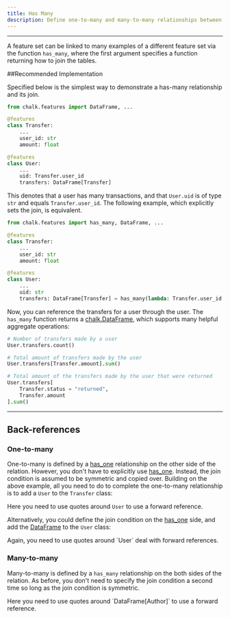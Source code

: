 ```yaml
---
title: Has Many
description: Define one-to-many and many-to-many relationships between feature sets.
---
```



---

A feature set can be linked to many examples of a different feature set
via the function `has_many`, where the first argument specifies a
function returning how to join the tables.

##Recommended Implementation

Specified below is the simplest way to demonstrate a has-many relationship and its join.

```py
from chalk.features import DataFrame, ...

@features
class Transfer:
    ...
    user_id: str
    amount: float

@features
class User:
    ...
    uid: Transfer.user_id
    transfers: DataFrame[Transfer]
```

This denotes that a user has many transactions, and that `User.uid` is of type `str` and equals `Transfer.user_id`.
The following example, which explicitly sets the join, is equivalent.

```py
from chalk.features import has_many, DataFrame, ...

@features
class Transfer:
    ...
    user_id: str
    amount: float

@features
class User:
    ...
    uid: str
    transfers: DataFrame[Transfer] = has_many(lambda: Transfer.user_id == User.uid)
```

Now, you can reference the transfers for a user through the user.
The `has_many` function returns a [chalk.DataFrame](/docs/dataframe),
which supports many helpful aggregate operations:

```py
# Number of transfers made by a user
User.transfers.count()

# Total amount of transfers made by the user
User.transfers[Transfer.amount].sum()

# Total amount of the transfers made by the user that were returned
User.transfers[
    Transfer.status = "returned",
    Transfer.amount
].sum()
```

---

## Back-references

### One-to-many

One-to-many is defined by a [has_one](/docs/has-one) relationship
on the other side of the relation.
However, you don't have to explicitly use [has_one](/docs/has-one).
Instead, the join condition is assumed to be symmetric and copied over.
Building on the above example, all you need to do
to complete the one-to-many relationship is to add a `User` to
the `Transfer` class:

<PyDiffEditor html={manyToOneDiff} />

<TipInfo>Here you need to use quotes around `User` to use a forward reference.</TipInfo>

Alternatively, you could define the join condition on the [has_one](/docs/has-one)
side, and add the [DataFrame](/docs/dataframe) to the `User` class:

<PyDiffEditor html={oneToManyDiff} />
<TipInfo>Again, you need to use quotes around `User` deal with forward references.</TipInfo>

### Many-to-many

Many-to-many is defined by a `has_many` relationship
on the both sides of the relation.
As before, you don't need to specify the join condition a second time
so long as the join condition is symmetric.

<PyDiffEditor html={manyToManyDiff} />

<TipInfo>
  Here you need to use quotes around `DataFrame[Author]` to use a forward reference.
</TipInfo>
